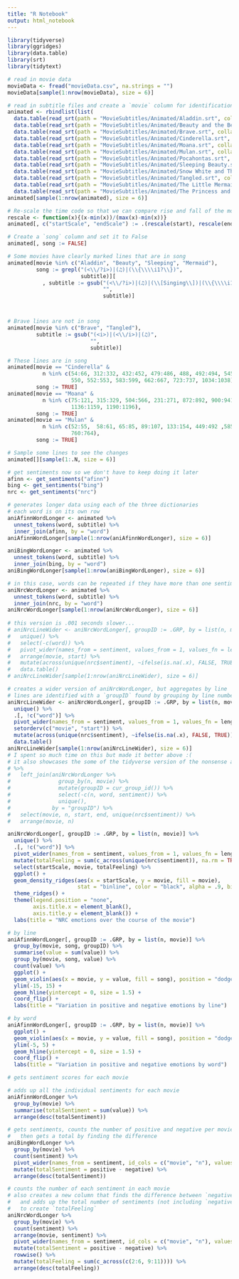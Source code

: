 ```yaml
---
title: "R Notebook"
output: html_notebook
---
```


```r
library(tidyverse)
library(ggridges)
library(data.table)
library(srt)
library(tidytext)
```


```r
# read in movie data
movieData <- fread("movieData.csv", na.strings = "")
movieData[sample(1:nrow(movieData), size = 6)]
```


```r
# read in subtitle files and create a `movie` column for identification
animated <- rbindlist(list(
  data.table(read_srt(path = "MovieSubtitles/Animated/Aladdin.srt", collapse = " "))[, movie := "Aladdin"],
  data.table(read_srt(path = "MovieSubtitles/Animated/Beauty and the Beast.srt", collapse = " "))[, movie := "Beauty"],
  data.table(read_srt(path = "MovieSubtitles/Animated/Brave.srt", collapse = " "))[, movie := "Brave"],
  data.table(read_srt(path = "MovieSubtitles/Animated/Cinderella.srt", collapse = " "))[, movie := "Cinderella"],
  data.table(read_srt(path = "MovieSubtitles/Animated/Moana.srt", collapse = " "))[, movie := "Moana"],
  data.table(read_srt(path = "MovieSubtitles/Animated/Mulan.srt", collapse = " "))[, movie := "Mulan"],
  data.table(read_srt(path = "MovieSubtitles/Animated/Pocahontas.srt", collapse = " "))[, movie := "Pocahontas"],
  data.table(read_srt(path = "MovieSubtitles/Animated/Sleeping Beauty.srt", collapse = " "))[, movie := "Sleeping"],
  data.table(read_srt(path = "MovieSubtitles/Animated/Snow White and The Seven Dwarfs.srt", collapse = " "))[, movie := "Snow"],
  data.table(read_srt(path = "MovieSubtitles/Animated/Tangled.srt", collapse = " "))[, movie := "Tangled"],
  data.table(read_srt(path = "MovieSubtitles/Animated/The Little Mermaid.srt", collapse = " "))[, movie := "Mermaid"],
  data.table(read_srt(path = "MovieSubtitles/Animated/The Princess and the Frog.srt", collapse = " "))[, movie := "Frog"]))
animated[sample(1:nrow(animated), size = 6)]
```


```r
# Re-scale the time code so that we can compare rise and fall of the movie
rescale <- function(x){(x-min(x))/(max(x)-min(x))}
animated[, c("startScale", "endScale") := .(rescale(start), rescale(end)), by = movie]

# Create a `song` column and set it to False
animated[, song := FALSE]

# Some movies have clearly marked lines that are in song
animated[movie %in% c("Aladdin", "Beauty", "Sleeping", "Mermaid"), 
         song := grepl("(<\\/?i>)|(♫)|(\\{\\\\i1?\\})", 
                       subtitle)][
           , subtitle := gsub("(<\\/?i>)|(♫)|(\\[Singing\\])|(\\{\\\\i1?\\})", 
                              "", 
                              subtitle)]



# Brave lines are not in song
animated[movie %in% c("Brave", "Tangled"), 
         subtitle := gsub("(<i>)|(<\\/i>)|(♫)", 
                          "", 
                          subtitle)]

# These lines are in song
animated[movie == "Cinderella" & 
           n %in% c(54:66, 312:332, 432:452, 479:486, 488, 492:494, 545:546, 548, 
                    550, 552:553, 583:599, 662:667, 723:737, 1034:1038), 
         song := TRUE]
animated[movie == "Moana" & 
           n %in% c(75:121, 315:329, 504:566, 231:271, 872:892, 900:941, 
                    1136:1159, 1190:1196), 
         song := TRUE]
animated[movie == "Mulan" & 
           n %in% c(52:55,  58:61, 65:85, 89:107, 133:154, 449:492 ,585:618, 
                    760:764), 
         song := TRUE]

# Sample some lines to see the changes
animated[][sample(1:.N, size = 6)]
```


```r
# get sentiments now so we don't have to keep doing it later
afinn <- get_sentiments("afinn")
bing <- get_sentiments("bing")
nrc <- get_sentiments("nrc")
```


```r
# generates longer data using each of the three dictionaries
# each word is on its own row
aniAfinnWordLonger <- animated %>%
  unnest_tokens(word, subtitle) %>%
  inner_join(afinn, by = "word")
aniAfinnWordLonger[sample(1:nrow(aniAfinnWordLonger), size = 6)]

aniBingWordLonger <- animated %>%
  unnest_tokens(word, subtitle) %>%
  inner_join(bing, by = "word")
aniBingWordLonger[sample(1:nrow(aniBingWordLonger), size = 6)]

# in this case, words can be repeated if they have more than one sentiment
aniNrcWordLonger <- animated %>%
  unnest_tokens(word, subtitle) %>%
  inner_join(nrc, by = "word")
aniNrcWordLonger[sample(1:nrow(aniNrcWordLonger), size = 6)]
  
# this version is .001 seconds slower...
# aniNrcLineWider <- aniNrcWordLonger[, groupID := .GRP, by = list(n, movie)] %>%
#   unique() %>%
#   select(-c(word)) %>%
#   pivot_wider(names_from = sentiment, values_from = 1, values_fn = length) %>%
#   arrange(movie, start) %>%
#   mutate(across(unique(nrc$sentiment), ~ifelse(is.na(.x), FALSE, TRUE))) %>%
#   data.table()
# aniNrcLineWider[sample(1:nrow(aniNrcLineWider), size = 6)]

# creates a wider version of aniNrcWordLonger, but aggregates by line
# lines are identified with a `groupID` found by grouping by line number and movie
aniNrcLineWider <- aniNrcWordLonger[, groupID := .GRP, by = list(n, movie)] %>%
  unique() %>%
  .[, !c("word")] %>%
  pivot_wider(names_from = sentiment, values_from = 1, values_fn = length) %>%
  setorderv(c("movie", "start")) %>%
  mutate(across(unique(nrc$sentiment), ~ifelse(is.na(.x), FALSE, TRUE))) %>%
  data.table()
aniNrcLineWider[sample(1:nrow(aniNrcLineWider), size = 6)]
# I spent so much time on this but made it better above :(
# it also showcases the some of the tidyverse version of the nonsense above
# %>%
#   left_join(aniNrcWordLonger %>%
#               group_by(n, movie) %>%
#               mutate(groupID = cur_group_id()) %>%
#               select(-c(n, word, sentiment)) %>%
#               unique(),
#             by = "groupID") %>%
#   select(movie, n, start, end, unique(nrc$sentiment)) %>%
#   arrange(movie, n)
```

```r
aniNrcWordLonger[, groupID := .GRP, by = list(n, movie)] %>%
  unique() %>%
  .[, !c("word")] %>%
  pivot_wider(names_from = sentiment, values_from = 1, values_fn = length) %>%
  mutate(totalFeeling = sum(c_across(unique(nrc$sentiment)), na.rm = TRUE)) %>%
  select(startScale, movie, totalFeeling) %>%
  ggplot() +
  geom_density_ridges(aes(x = startScale, y = movie, fill = movie), 
                      stat = "binline", color = "black", alpha = .9, bins = 50) +
  theme_ridges() +
  theme(legend.position = "none",
        axis.title.x = element_blank(),
        axis.title.y = element_blank()) +
  labs(title = "NRC emotions over the course of the movie")
```


```r
# by line
aniAfinnWordLonger[, groupID := .GRP, by = list(n, movie)] %>%
  group_by(movie, song, groupID) %>%
  summarise(value = sum(value)) %>%
  group_by(movie, song, value) %>%
  count(value) %>%
  ggplot() +
  geom_violin(aes(x = movie, y = value, fill = song), position = "dodge") + 
  ylim(-15, 15) +
  geom_hline(yintercept = 0, size = 1.5) +
  coord_flip() +
  labs(title = "Variation in positive and negative emotions by line")

# by word
aniAfinnWordLonger[, groupID := .GRP, by = list(n, movie)] %>%
  ggplot() +
  geom_violin(aes(x = movie, y = value, fill = song), position = "dodge") + 
  ylim(-5, 5) +
  geom_hline(yintercept = 0, size = 1.5) +
  coord_flip() +
  labs(title = "Variation in positive and negative emotions by word")
```


```r
# gets sentiment scores for each movie

# adds up all the individual sentiments for each movie
aniAfinnWordLonger %>%
  group_by(movie) %>%
  summarise(totalSentiment = sum(value)) %>%
  arrange(desc(totalSentiment))

# gets sentiments, counts the number of positive and negative per movie,
#   then gets a total by finding the difference
aniBingWordLonger %>%
  group_by(movie) %>%
  count(sentiment) %>%
  pivot_wider(names_from = sentiment, id_cols = c("movie", "n"), values_from = n) %>%
  mutate(totalSentiment = positive - negative) %>%
  arrange(desc(totalSentiment))

# counts the number of each sentiment in each movie
# also creates a new column that finds the difference between `negative` and `positive`
#   and adds up the total number of sentiments (not including `negative` and `positive` 
#   to create `totalFeeling`
aniNrcWordLonger %>%
  group_by(movie) %>%
  count(sentiment) %>%
  arrange(movie, sentiment) %>%
  pivot_wider(names_from = sentiment, id_cols = c("movie", "n"), values_from = n) %>%
  mutate(totalSentiment = positive - negative) %>%
  rowwise() %>%
  mutate(totalFeeling = sum(c_across(c(2:6, 9:11)))) %>%
  arrange(desc(totalFeeling))
```



